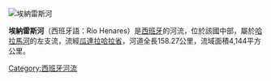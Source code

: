 [[Image:Río_Henares_(RPS_09-09-2015)_Alcalá_de_Henares,_zona_de_El_Val.jpg|埃納雷斯河]]
{{coord|40.4048|N|3.50107|W|source:kolossus-dewiki|display=title}}

'''埃納雷斯河'''（西班牙語：Río Henares）是[[西班牙|西班牙]]的河流，位於該國中部，屬於[[哈拉馬河|哈拉馬河]]的左支流，流經[[瓜達拉哈拉省|瓜達拉哈拉省]]，河道全長158.27公里，流域面積4,144平方公里。

{{Spain-geo-stub}}
[[Category:西班牙河流|Category:西班牙河流]]